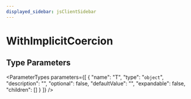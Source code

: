 ```yaml
---
displayed_sidebar: jsClientSidebar
---
```



# WithImplicitCoercion

## Type Parameters

<ParameterTypes parameters={[
  {
    "name": "T",
    "type": "`object`",
    "description": "",
    "optional": false,
    "defaultValue": "",
    "expandable": false,
    "children": []
  }
]} />
